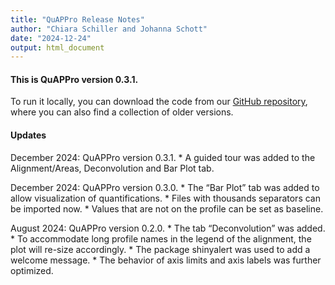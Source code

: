 ---
title: "QuAPPro Release Notes"
author: "Chiara Schiller and Johanna Schott"
date: "2024-12-24"
output: html_document
---

#### This is QuAPPro version 0.3.1.
To run it locally, you can download the code from our [GitHub repository](https://github.com/johannaschott/QuAPPro), where you can also find a collection of older versions.

#### Updates

December 2024: QuAPPro version 0.3.1.
* A guided tour was added to the Alignment/Areas, Deconvolution and Bar Plot tab.

December 2024: QuAPPro version 0.3.0.
* The "Bar Plot" tab was added to allow visualization of quantifications.
* Files with thousands separators can be imported now.
* Values that are not on the profile can be set as baseline.

August 2024: QuAPPro version 0.2.0.
* The tab "Deconvolution" was added.
* To accommodate long profile names in the legend of the alignment, the plot will re-size accordingly. 
* The package shinyalert was used to add a welcome message.
* The behavior of axis limits and axis labels was further optimized.




              

